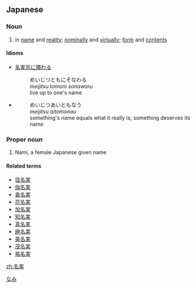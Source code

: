 ==Japanese==
{{ja-kanjitab|めい|じつ|yomi=o}}

===Noun===
{{ja-noun|めいじつ}}

# in [[name]] and [[reality]]; [[nominally]] and [[virtually]]; [[form]] and [[contents]]

====Idioms====
* [[名実共に備わる]]
*: めいじつともにそなわる
*: ''meijitsu tomoni sonawaru''
*: live up to one's name

* {{l|ja|名実相伴う}}
*: めいじつあいともなう
*: ''meijitsu aitomonau''
*: something's name equals what it really is; something deserves its name

===Proper noun===
{{ja-pos|proper|なみ}}

# Nami, a female Japanese given name

====Related terms====
* [[佳名実]]
* [[伽名実]]
* [[香名実]]
* [[花名実]]
* [[加名実]]
* [[知名実]]
* [[真名実]]
* [[麻名実]]
* [[美名実]]
* [[茂名実]]
* [[祐名実]]

[[Category:Japanese female given names|なみ]]

[[zh:名実]]
